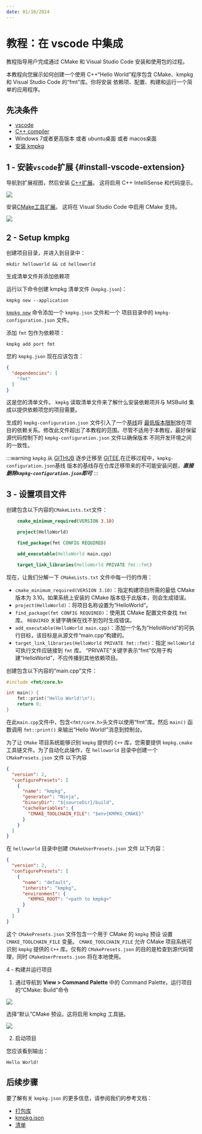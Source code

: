 ```yaml
---
date: 01/10/2024
---
```


# 教程：在 vscode 中集成


教程指导用户完成通过 CMake 和 Visual Studio Code 安装和使用包的过程。

本教程向您展示如何创建一个使用 C++“Hello World”程序包含 CMake、kmpkg 和 Visual Studio Code 的“fmt”库。你将安装
依赖项、配置、构建和运行一个简单的应用程序。

## 先决条件

- [vscode](https://code.visualstudio.com)
- [C++ compiler](https://code.visualstudio.com/docs/languages/cpp#_install-a-compiler)
- Windows 7或者更高版本 或者 ubuntu桌面 或者 macos桌面
- [安装 kmpkg](setup-kmpkg.mdx)

## 1 - 安装`vscode`扩展 {#install-vscode-extension}

导航到扩展视图，然后安装 [C++扩展](https://marketplace.visualstudio.com/items?itemName=ms-vscode.cpptools)。
这将启用 C++ IntelliSense 和代码提示。


<img src={vscode_c_extension}/>


安装[CMake工具扩展](https://marketplace.visualstudio.com/items?itemName=ms-vscode.cmake-tools)。
这将在 Visual Studio Code 中启用 CMake 支持。


<img src={vscode_cmake_extension}/>

## 2 - Setup kmpkg

创建项目目录，并进入到目录中：

```shell
mkdir helloworld && cd helloworld
```

生成清单文件并添加依赖项

运行以下命令创建 kmpkg 清单文件 (`kmpkg.json`)：

```console
kmpkg new --application
```

[`kmpkg new`](../commands/new.mdx) 命令添加一个 `kmpkg.json` 文件和一个
项目目录中的 `kmpkg-configuration.json` 文件。

添加 `fmt` 包作为依赖项：

```console
kmpkg add port fmt
```

您的 `kmpkg.json` 现在应该包含：

```json
{
  "dependencies": [
    "fmt"
  ]
}
```

这是您的清单文件。 `kmpkg` 读取清单文件来了解什么安装依赖项并与 MSBuild 集成以提供依赖项您的项目需要。

生成的 `kmpkg-configuration.json` 文件引入了一个[基线](../reference/kmpkg-configuration-json.mdx#registry-baseline)将
[最低版本限制](../users/versioning.mdx)放在项目的依赖关系。修改此文件超出了本教程的范围。尽管不适用于本教程，最好保留源代码控制下的 `kmpkg-configuration.json` 文件以确保版本
不同开发环境之间的一致性。

:::warning
`kmpkg` 从 [GITHUB](https://github.com) 逐步迁移至 [GITEE](https://gitee.com),在迁移过程中，`kmpkg-configuration.json`基线
版本的基线存在仓库迁移带来的不可能安装问题，***直接删除`kmpkg-configuration.json`即可***
:::

## 3 - 设置项目文件

创建包含以下内容的`CMakeLists.txt`文件：

```cmake title=CMakelists.txt
    cmake_minimum_required(VERSION 3.10)

    project(HelloWorld)

    find_package(fmt CONFIG REQUIRED)

    add_executable(HelloWorld main.cpp)

    target_link_libraries(HelloWorld PRIVATE fmt::fmt)
```

现在，让我们分解一下 `CMakeLists.txt` 文件中每一行的作用：

- `cmake_minimum_required(VERSION 3.10)`：指定构建项目所需的最低 CMake 版本为 3.10。如果系统上安装的 CMake 版本低于此版本，则会生成错误。
- `project(HelloWorld)`：将项目名称设置为“HelloWorld”。
- `find_package(fmt CONFIG REQUIRED)`：使用其 CMake 配置文件查找 `fmt` 库。 `REQUIRED` 关键字确保在找不到包时生成错误。
- `add_executable(HelloWorld main.cpp)`：添加一个名为“HelloWorld”的可执行目标，该目标是从源文件“main.cpp”构建的。
- `target_link_libraries(HelloWorld PRIVATE fmt::fmt)`：指定 `HelloWorld` 可执行文件应链接到 `fmt` 库。 “PRIVATE”关键字表示“fmt”仅用于构建“HelloWorld”，不应传播到其他依赖项目。



创建包含以下内容的“main.cpp”文件：

```cpp
#include <fmt/core.h>

int main() {
    fmt::print("Hello World!\n");
    return 0;
}
```

在此`main.cpp`文件中，包含`<fmt/core.h>`头文件以使用“fmt”库。然后 `main()` 函数调用 `fmt::print()` 来输出“Hello World!”消息到控制台。

为了让 `CMake` 项目系统能够识别 `kmpkg` 提供的 `C++` 库，您需要提供 `kmpkg.cmake` 工具链文件。为了自动化此操作，在 `helloworld` 目录中创建一个 `CMakePresets.json` 文件
以下内容

```json
{
  "version": 2,
  "configurePresets": [
    {
      "name": "kmpkg",
      "generator": "Ninja",
      "binaryDir": "${sourceDir}/build",
      "cacheVariables": {
        "CMAKE_TOOLCHAIN_FILE": "$env{KMPKG_CMAKE}"
      }
    }
  ]
}
```

在 `helloworld` 目录中创建 `CMakeUserPresets.json` 文件
以下内容：

```json
{
  "version": 2,
  "configurePresets": [
    {
      "name": "default",
      "inherits": "kmpkg",
      "environment": {
        "KMPKG_ROOT": "<path to kmpkg>"
      }
    }
  ]
}
```


这个 `CMakePresets.json` 文件包含一个用于 CMake 的 `kmpkg` 预设
设置 `CMAKE_TOOLCHAIN_FILE` 变量。 `CMAKE_TOOLCHAIN_FILE` 允许
CMake 项目系统可识别 `kmpkg` 提供的 `C++` 库。仅有的
`CMakePresets.json` 的目的是检查到源代码管理，同时
`CMakeUserPresets.json` 将在本地使用。

4 - 构建并运行项目

1. 通过导航到 **View > Command Palette** 中的 Command Palette，运行项目的“CMake: Build”命令


<img src={vscode_command_build}/>


选择“默认”CMake 预设。这将启用 kmpkg 工具链。


<img src={vscode_command_build_preset}/>

2. 启动项目

您应该看到输出：

```Console
Hello World!
```

## 后续步骤

要了解有关 `kmpkg.json` 的更多信息，请参阅我们的参考文档：

- [打包库](get-started-packaging.mdx)
- [kmpkg.json](../reference/kmpkg-json.mdx)
- [清单](../concepts/manifest-mode.mdx)
